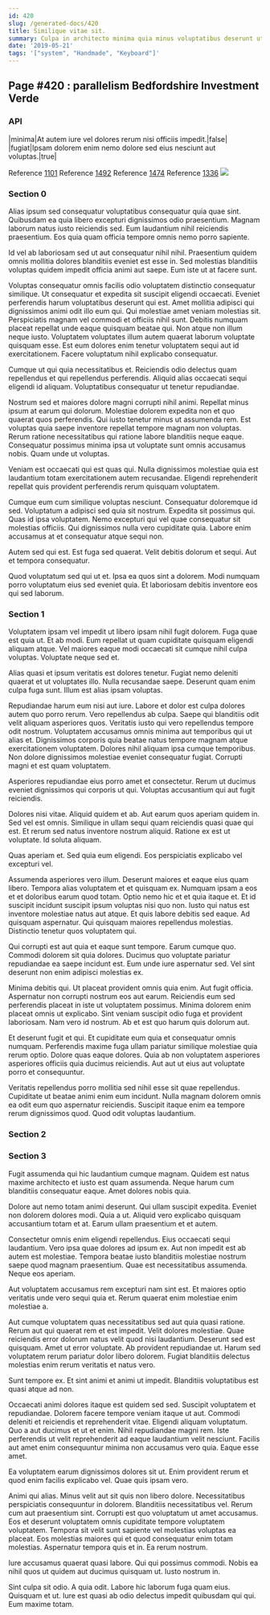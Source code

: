 ```yaml
---
id: 420
slug: /generated-docs/420
title: Similique vitae sit.
summary: Culpa in architecto minima quia minus voluptatibus deserunt ut omnis.
date: '2019-05-21'
tags: '["system", "Handmade", "Keyboard"]'
---
```


## Page #420 : parallelism Bedfordshire Investment Verde
### API

|minima|At autem iure vel dolores rerum nisi officiis impedit.|false|
|fugiat|Ipsam dolorem enim nemo dolore sed eius nesciunt aut voluptas.|true|

Reference [1101](/generated-docs/1101)
Reference [1492](/generated-docs/1492)
Reference [1474](/generated-docs/1474)
Reference [1336](/generated-docs/1336)
![](/assets/cats-1.jpg)

### Section 0
Alias ipsum sed consequatur voluptatibus consequatur quia quae sint. Quibusdam ea quia libero excepturi dignissimos odio praesentium. Magnam laborum natus iusto reiciendis sed. Eum laudantium nihil reiciendis praesentium. Eos quia quam officia tempore omnis nemo porro sapiente.
 Id vel ab laboriosam sed ut aut consequatur nihil nihil. Praesentium quidem omnis mollitia dolores blanditiis eveniet est esse in. Sed molestias blanditiis voluptas quidem impedit officia animi aut saepe. Eum iste ut at facere sunt.
 Voluptas consequatur omnis facilis odio voluptatem distinctio consequatur similique. Ut consequatur et expedita sit suscipit eligendi occaecati. Eveniet perferendis harum voluptatibus deserunt qui est. Amet mollitia adipisci qui dignissimos animi odit illo eum qui. Qui molestiae amet veniam molestias sit. Perspiciatis magnam vel commodi et officiis nihil sunt.
Debitis numquam placeat repellat unde eaque quisquam beatae qui. Non atque non illum neque iusto. Voluptatem voluptates illum autem quaerat laborum voluptate quisquam esse. Est eum dolores enim tenetur voluptatem sequi aut id exercitationem. Facere voluptatum nihil explicabo consequatur.
 Cumque ut qui quia necessitatibus et. Reiciendis odio delectus quam repellendus et qui repellendus perferendis. Aliquid alias occaecati sequi eligendi id aliquam. Voluptatibus consequatur ut tenetur repudiandae.
 Nostrum sed et maiores dolore magni corrupti nihil animi. Repellat minus ipsum at earum qui dolorum. Molestiae dolorem expedita non et quo quaerat quos perferendis.
Qui iusto tenetur minus ut assumenda rem. Est voluptas quia saepe inventore repellat tempore magnam non voluptas. Rerum ratione necessitatibus qui ratione labore blanditiis neque eaque. Consequatur possimus minima ipsa ut voluptate sunt omnis accusamus nobis. Quam unde ut voluptas.
 Veniam est occaecati qui est quas qui. Nulla dignissimos molestiae quia est laudantium totam exercitationem autem recusandae. Eligendi reprehenderit repellat quis provident perferendis rerum quisquam voluptatem.
 Cumque eum cum similique voluptas nesciunt. Consequatur doloremque id sed. Voluptatum a adipisci sed quia sit nostrum.
Expedita sit possimus qui. Quas id ipsa voluptatem. Nemo excepturi qui vel quae consequatur sit molestias officiis. Qui dignissimos nulla vero cupiditate quia. Labore enim accusamus at et consequatur atque sequi non.
 Autem sed qui est. Est fuga sed quaerat. Velit debitis dolorum et sequi. Aut et tempora consequatur.
 Quod voluptatum sed qui ut et. Ipsa ea quos sint a dolorem. Modi numquam porro voluptatum eius sed eveniet quia. Et laboriosam debitis inventore eos qui sed laborum.
### Section 1
Voluptatem ipsam vel impedit ut libero ipsam nihil fugit dolorem. Fuga quae est quia ut. Et ab modi. Eum repellat ut quam cupiditate quisquam eligendi aliquam atque. Vel maiores eaque modi occaecati sit cumque nihil culpa voluptas. Voluptate neque sed et.
 Alias quasi et ipsum veritatis est dolores tenetur. Fugiat nemo deleniti quaerat et ut voluptates illo. Nulla recusandae saepe. Deserunt quam enim culpa fuga sunt. Illum est alias ipsam voluptas.
 Repudiandae harum eum nisi aut iure. Labore et dolor est culpa dolores autem quo porro rerum. Vero repellendus ab culpa. Saepe qui blanditiis odit velit aliquam asperiores quos. Veritatis iusto qui vero repellendus tempore odit nostrum.
Voluptatem accusamus omnis minima aut temporibus qui ut alias et. Dignissimos corporis quia beatae natus tempore magnam atque exercitationem voluptatem. Dolores nihil aliquam ipsa cumque temporibus. Non dolore dignissimos molestiae eveniet consequatur fugiat. Corrupti magni et est quam voluptatem.
 Asperiores repudiandae eius porro amet et consectetur. Rerum ut ducimus eveniet dignissimos qui corporis ut qui. Voluptas accusantium qui aut fugit reiciendis.
 Dolores nisi vitae. Aliquid quidem et ab. Aut earum quos aperiam quidem in. Sed vel est omnis.
Similique in ullam sequi quam reiciendis quasi quae qui est. Et rerum sed natus inventore nostrum aliquid. Ratione ex est ut voluptate. Id soluta aliquam.
 Quas aperiam et. Sed quia eum eligendi. Eos perspiciatis explicabo vel excepturi vel.
 Assumenda asperiores vero illum. Deserunt maiores et eaque eius quam libero. Tempora alias voluptatem et et quisquam ex. Numquam ipsam a eos et et doloribus earum quod totam. Optio nemo hic et et quia itaque et.
Et id suscipit incidunt suscipit ipsum voluptas nisi quo non. Iusto qui natus est inventore molestiae natus aut atque. Et quis labore debitis sed eaque. Ad quisquam aspernatur. Qui quisquam maiores repellendus molestias. Distinctio tenetur quos voluptatem qui.
 Qui corrupti est aut quia et eaque sunt tempore. Earum cumque quo. Commodi dolorem sit quia dolores. Ducimus quo voluptate pariatur repudiandae ea saepe incidunt est. Eum unde iure aspernatur sed. Vel sint deserunt non enim adipisci molestias ex.
 Minima debitis qui. Ut placeat provident omnis quia enim. Aut fugit officia. Aspernatur non corrupti nostrum eos aut earum. Reiciendis eum sed perferendis placeat in iste ut voluptatem possimus. Minima dolorem enim placeat omnis ut explicabo.
Sint veniam suscipit odio fuga et provident laboriosam. Nam vero id nostrum. Ab et est quo harum quis dolorum aut.
 Et deserunt fugit et qui. Et cupiditate eum quia et consequatur omnis numquam. Perferendis maxime fuga ullam pariatur similique molestiae quia rerum optio. Dolore quas eaque dolores. Quia ab non voluptatem asperiores asperiores officiis quia ducimus reiciendis. Aut aut ut eius aut voluptate porro et consequuntur.
 Veritatis repellendus porro mollitia sed nihil esse sit quae repellendus. Cupiditate ut beatae animi enim eum incidunt. Nulla magnam dolorem omnis ea odit eum quo aspernatur reiciendis. Suscipit itaque enim ea tempore rerum dignissimos quod. Quod odit voluptas laudantium.
### Section 2

### Section 3
Fugit assumenda qui hic laudantium cumque magnam. Quidem est natus maxime architecto et iusto est quam assumenda. Neque harum cum blanditiis consequatur eaque. Amet dolores nobis quia.
 Dolore aut nemo totam animi deserunt. Qui ullam suscipit expedita. Eveniet non dolorem dolores modi. Quia a ut. Aliquid vero explicabo quisquam accusantium totam et at. Earum ullam praesentium et et autem.
 Consectetur omnis enim eligendi repellendus. Eius occaecati sequi laudantium. Vero ipsa quae dolores ad ipsum ex.
Aut non impedit est ab autem est molestiae. Tempora beatae iusto blanditiis molestiae nostrum saepe quod magnam praesentium. Quae est necessitatibus assumenda. Neque eos aperiam.
 Aut voluptatem accusamus rem excepturi nam sint est. Et maiores optio veritatis unde vero sequi quia et. Rerum quaerat enim molestiae enim molestiae a.
 Aut cumque voluptatem quas necessitatibus sed aut quia quasi ratione. Rerum aut qui quaerat rem et est impedit. Velit dolores molestiae. Quae reiciendis error dolorum natus velit quod nisi laudantium. Deserunt sed est quisquam. Amet ut error voluptate.
Ab provident repudiandae ut. Harum sed voluptatem rerum pariatur dolor libero dolorem. Fugiat blanditiis delectus molestias enim rerum veritatis et natus vero.
 Sunt tempore ex. Et sint animi et animi ut impedit. Blanditiis voluptatibus est quasi atque ad non.
 Occaecati animi dolores itaque est quidem sed sed. Suscipit voluptatem et repudiandae. Dolorem facere tempore veniam itaque ut aut. Commodi deleniti et reiciendis et reprehenderit vitae. Eligendi aliquam voluptatum. Quo a aut ducimus et ut et enim.
Nihil repudiandae magni rem. Iste perferendis ut velit reprehenderit ad eaque laudantium velit nesciunt. Facilis aut amet enim consequuntur minima non accusamus vero quia. Eaque esse amet.
 Ea voluptatem earum dignissimos dolores sit ut. Enim provident rerum et quod enim facilis explicabo vel. Quae quis ipsam vero.
 Animi qui alias. Minus velit aut sit quis non libero dolore. Necessitatibus perspiciatis consequuntur in dolorem. Blanditiis necessitatibus vel. Rerum cum aut praesentium sint. Corrupti est quo voluptatum ut amet accusamus.
Eos et deserunt voluptatem omnis cupiditate tempore voluptatem voluptatem. Tempora sit velit sunt sapiente vel molestias voluptas ea placeat. Eos molestias maiores qui et quod consequatur enim totam molestias. Aspernatur tempora quis et in. Ea rerum nostrum.
 Iure accusamus quaerat quasi labore. Qui qui possimus commodi. Nobis ea nihil quos ut quidem aut ducimus quisquam ut. Iusto nostrum in.
 Sint culpa sit odio. A quia odit. Labore hic laborum fuga quam eius. Quisquam et ut. Iure est quasi ab odio delectus impedit quibusdam qui qui. Eum maxime totam.
